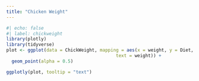 ```yaml
---
title: "Chicken Weight"
---
```


```r
#| echo: false
#| label: chickweight
library(plotly)
library(tidyverse)
plot <- ggplot(data = ChickWeight, mapping = aes(x = weight, y = Diet,
                                         text = weight)) +
  geom_point(alpha = 0.5)

ggplotly(plot, tooltip = "text")
```
